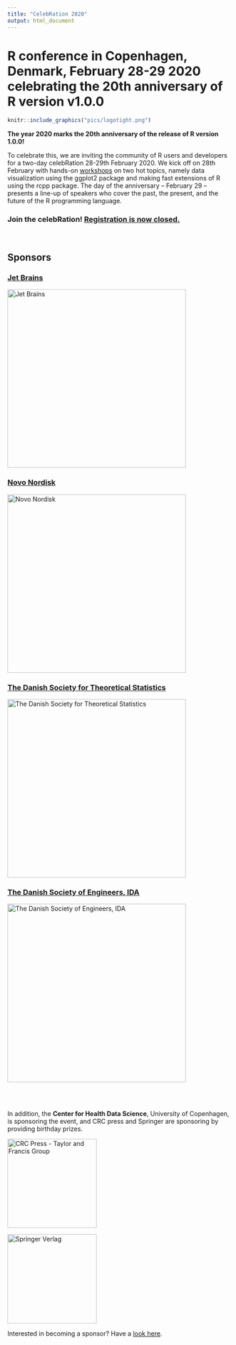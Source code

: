 ```yaml
---
title: "CelebRation 2020"
output: html_document
---
```



# R conference in Copenhagen, Denmark, February 28-29 2020 celebrating the 20th anniversary of R version v1.0.0

```r
knitr::include_graphics("pics/logotight.png")
```

**The year 2020 marks the 20th anniversary of the release of R version 1.0.0!**

To celebrate this, we are inviting the community of R users and developers for a two-day celebRation 28-29th February 2020. We kick off on 28th February with hands-on [workshops](workshops.html) on two hot topics, namely data visualization using the ggplot2 package and making fast extensions of R using the rcpp package. The day of the anniversary – February 29 – presents a line-up of speakers who cover the past, the present, and the future of the R programming language. 


<h3>Join the celebRation! <a href="registration.html">Registration is now closed.</a></h3>


<br>

## Sponsors


<div class="row">
  <div class="col-md-6">
<a href="https://www.jetbrains.com/"> <h3>Jet Brains</h3></a>

<img src="./pics/logo_JetBrains_4.png" alt="Jet Brains" style="width:400px">
  </div>
  <div class="col-md-6">
<a href="https://www.novonordisk.com/"> <h3>Novo Nordisk</h3></a>

<img src="./pics/novologo.png" alt="Novo Nordisk" style="width:400px">
  </div>
</div>
<div class="row">
  <div class="col-md-6">
<a href = "https://www.dsts.dk"> <h3>The Danish Society for Theoretical Statistics</h3></a>


<img src="./pics/DSTSlogo.png" alt="The Danish Society for Theoretical Statistics" style="width:400px">
  </div>
  <div class="col-md-6">
<a href = "https://www.ida.dk"> <h3>The Danish Society of Engineers, IDA</h3></a>

<img src="./pics/idalogo.png" alt="The Danish Society of Engineers, IDA" style="width:400px">
  </div>
</div>

<br><br>

In addition, the **Center for Health Data Science**, University of
Copenhagen, is sponsoring the event, and CRC press and Springer are
sponsoring by providing birthday prizes.

<div class="row">
<div class="col-md-3"></div>
<div class="col-md-3">
 <img src="./pics/crc.jpg" alt="CRC Press - Taylor and Francis Group" style="width:200px">
</div>
<div class="col-md-3">
<img src="./pics/springer.png" alt="Springer Verlag" style="width:200px">
</div>
<div class="col-md-3"></div>
</div>




Interested in becoming a sponsor? Have a [look here](sponsorship.html).